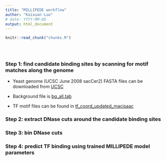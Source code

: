 ```yaml
---
title: "MILLIPEDE workflow"
author: "Kaixuan Luo"
# date: YYYY-MM-DD
output: html_document
---
```


<!-- The file analysis/chunks.R contains chunks that define default settings
shared across the workflowr files. -->
```r
knitr::read_chunk("chunks.R")
```

<!-- Update knitr chunk options -->
```r
```

<!-- Insert the date the file was last updated -->
```r
```

<!-- Insert the code version (Git commit SHA1) if Git repository exists and R
 package git2r is installed -->
```r
```

###  Step 1: find candidate binding sites by scanning for motif matches along the genome

* Yeast genome (UCSC June 2008 sacCer2) FASTA files can be downloaded from [UCSC][genome]

[genome]: http://hgdownload.cse.ucsc.edu/goldenPath/sacCer2/chromosomes/

* Background file is [bg_all.tab][bg]

[bg]: data/bg_all.tab

* TF motif files can be found in [tf_coord_updated_macisaac][motif]

[motif]: ../data/tf_coord_updated_macisaac


### Step 2: extract DNase cuts around the candidate binding sites

### Step 3: bin DNase cuts

### Step 4: predict TF binding using trained MILLIPEDE model parameters

